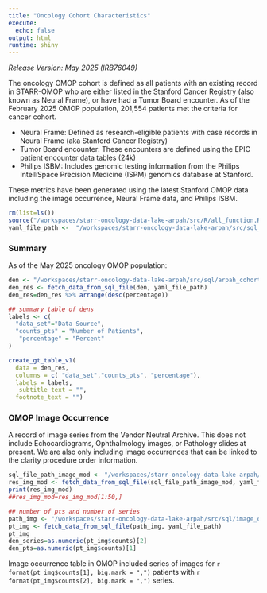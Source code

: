 ```yaml
---
title: "Oncology Cohort Characteristics"
execute:
  echo: false
output: html
runtime: shiny
---
```


*Release Version: May 2025 (IRB76049)*

The oncology OMOP cohort is defined as all patients with an existing record in STARR-OMOP who are either listed in the Stanford Cancer Registry (also known as Neural Frame), or have had a Tumor Board encounter. As of the February 2025 OMOP population, 201,554 patients met the criteria for cancer cohort.

  - Neural Frame: Defined as research-eligible patients with case records in Neural Frame (aka Stanford Cancer Registry)
  - Tumor Board encounter: These encounters are defined using the EPIC patient encounter data tables (24k)
  - Philips ISBM: Includes genomic testing information from the Philips IntelliSpace Precision Medicine (ISPM) genomics database at Stanford.

   These metrics have been generated using the latest Stanford OMOP data including the image occurrence,  Neural Frame data, and Philips ISBM.


```r
rm(list=ls())
source("/workspaces/starr-oncology-data-lake-arpah/src/R/all_function.R", encoding = "UTF-8")
yaml_file_path <-  "/workspaces/starr-oncology-data-lake-arpah/src/sql_params.yml"

```

### **Summary**
As of the May 2025 oncology OMOP population:

```r
den <- "/workspaces/starr-oncology-data-lake-arpah/src/sql/arpah_cohort/arpah_denominators.sql"
den_res <- fetch_data_from_sql_file(den, yaml_file_path)
den_res=den_res %>% arrange(desc(percentage))
```
```r
## summary table of dens
labels <- c(
  "data_set"="Data Source",
  "counts_pts" = "Number of Patients",
   "percentage" = "Percent"
)

create_gt_table_v1(
  data = den_res, 
  columns = c( "data_set","counts_pts", "percentage"), 
  labels = labels, 
   subtitle_text = "",
  footnote_text = "")

```

### **OMOP Image Occurrence**
A record of image series from the Vendor Neutral Archive. This does not include Echocardiograms, Ophthalmology images, or Pathology slides at present. We are also only including image occurrences that can be linked to the clarity procedure order information.

```r
sql_file_path_image_mod <- "/workspaces/starr-oncology-data-lake-arpah/src/sql/image_occ/image_occ_modality.sql"
res_img_mod <- fetch_data_from_sql_file(sql_file_path_image_mod, yaml_file_path)
print(res_img_mod)
##res_img_mod=res_img_mod[1:50,]
```

```r
## number of pts and number of series 
path_img <- "/workspaces/starr-oncology-data-lake-arpah/src/sql/image_occ/image_occ_person.sql"
pt_img <- fetch_data_from_sql_file(path_img, yaml_file_path)
pt_img
den_series=as.numeric(pt_img$counts)[2]
den_pts=as.numeric(pt_img$counts)[1]
```

Image occurrence table in OMOP included series of images for  `r format(pt_img$counts[1], big.mark = ",")` patients with `r format(pt_img$counts[2], big.mark = ",")` series. 

